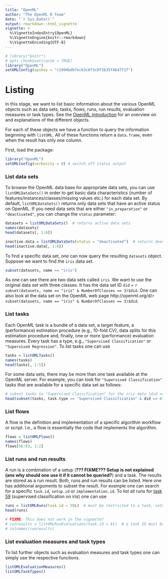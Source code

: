 ```yaml
---
title: "OpenML"
author: "The OpenML R Team"
date: "`r Sys.Date()`"
output: rmarkdown::html_vignette
vignette: >
  %\VignetteIndexEntry{OpenML}
  %\VignetteEngine{knitr::rmarkdown}
  %\VignetteEncoding{UTF-8}
---
```

```r
# library("knitr")
# opts_chunk$set(cache = TRUE)
library("OpenML")
setOMLConfig(apikey = "c1994bdb7ecb3c6f3c8f3b35f4b47f1f")
```


# Listing {#listing}
In this stage, we want to list basic information about the various OpenML objects such as data sets, tasks, flows, runs, run results, evaluation measures or task types.
See the [OpenML introduction](http://openml.org/guide) for an overview on and explanations of the different objects.

For each of these objects we have a function to query the information beginning with `listOML`. All of these functions return a `data.frame`, even when the result has only one column.

First, load the package:
```r
library("OpenML")
setOMLConfig(verbosity = 0) # switch off status output
```

### List data sets
To browse the OpenML data base for appropriate data sets, you can use `listOMLDataSets()` in order to get basic data characteristics (number of features/instances/classes/missing values etc.) for each data set.
By default, `listOMLDataSets()` returns only data sets that have an active status on OpenML.
If you need data sets that are either `"in_preparation"` or `"deactivated"`, you can change the `status` parameter:
```r
datasets = listOMLDataSets()  # returns active data sets
names(datasets)
head(datasets[, 1:6])

inactive.data = listOMLDataSets(status = "deactivated")  # returns deactivated data sets
head(inactive.data[, 1:6])
```

To find a specific data set, one can now query the resulting `datasets` object. Suppose we want
to find the `iris` data set.
```r
subset(datasets, name == "iris")
```
As one can see there are two data sets called `iris`.
We want to use the original data set with three classes.
It has the data set ID `did` = `r subset(datasets, name == "iris" & NumberOfClasses == 3)$did`.
One can also look at the data set on the OpenML web page http://openml.org/d/`r subset(datasets, name == "iris" & NumberOfClasses == 3)$did`.

### List tasks
Each OpenML task is a bundle of a data set, a target feature, a (performance) estimation procedure (e.g., 10-fold CV), data splits for this estimation procedure and, finally, one or more (performance) evaluation measures.
Every task has a type, e.g., `"Supervised Classification"` or `"Supervised Regression"`.
To list tasks one can use
```r
tasks = listOMLTasks()
names(tasks)
head(tasks[, 1:5])
```
For some data sets, there may be more than one task available at the OpenML server.
For example, you can look for `"Supervised Classification"` tasks that are available for a specific data set as follows:
```r
# subset tasks to "Supervised Classification" for the iris data (did == 61)
head(subset(tasks, task.type == "Supervised Classification" & did == 61L)[, 1:5])
```

### List flows
A flow is the definition and implementation of a specific algorithm workflow or script.
I.e., a flow is essentially the code that implements the algorithm.
```r
flows = listOMLFlows()
names(flows)
flows[56:63, 1:2]
```

### List runs and run results
A run is a combination of a setup (**??? FIXME??? Setup is not explained (ans why should one use it if it cannot be queried?**) and a task.
The results are stored as a run result.
Both, runs and run results can be listed.
Here one has additional arguments to subset the result.
For example one can search for a specific `task.id`, `setup.id` or `implementation.id`.
To list all runs for [task 59](http://www.openml.org/t/59) (supervised classification on iris) one can use
```r
runs = listOMLRuns(task.id = 59L)  # must be restricted to a task, setup and/or implementation ID
head(runs)

# FIXME: This does not work in the vignette?
# runresults = listOMLRunEvaluations(task.id = 61)  # a task ID must be supplied
# colnames(runresults)
```

### List evaluation measures and task types
To list further objects such as evaluation measures and task types one can simply use the respective functions.
```r
listOMLEvaluationMeasures()
listOMLTaskTypes()
```
